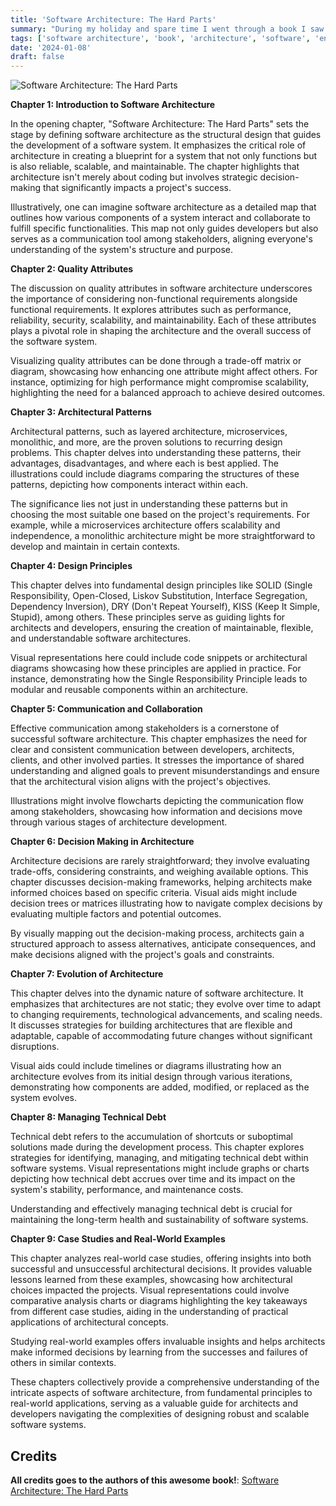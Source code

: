 ```yaml
---
title: 'Software Architecture: The Hard Parts'
summary: "During my holiday and spare time I went through a book I saw referenced on the internet, from the O'reilly series on software Architecture. I appreciated so much what I learned from it that I decided to write a summary of it (with some help of chat GPT to get some wording inspirations). I hope you will enjoy it as much as I did."
tags: ['software architecture', 'book', 'architecture', 'software', 'engineering', 'programming', 'design', 'patterns', 'principles', 'quality attributes', 'communication', 'collaboration', 'decision making', 'evolution', 'technical debt', 'case studies']
date: '2024-01-08'
draft: false
---
```

![Software Architecture: The Hard Parts](/static/images/books/oreilly-soft-architecture.png)

**Chapter 1: Introduction to Software Architecture**

In the opening chapter, "Software Architecture: The Hard Parts" sets the stage by defining software architecture as the structural design that guides the development of a software system. It emphasizes the critical role of architecture in creating a blueprint for a system that not only functions but is also reliable, scalable, and maintainable. The chapter highlights that architecture isn't merely about coding but involves strategic decision-making that significantly impacts a project's success.

Illustratively, one can imagine software architecture as a detailed map that outlines how various components of a system interact and collaborate to fulfill specific functionalities. This map not only guides developers but also serves as a communication tool among stakeholders, aligning everyone's understanding of the system's structure and purpose.


**Chapter 2: Quality Attributes**

The discussion on quality attributes in software architecture underscores the importance of considering non-functional requirements alongside functional requirements. It explores attributes such as performance, reliability, security, scalability, and maintainability. Each of these attributes plays a pivotal role in shaping the architecture and the overall success of the software system.

Visualizing quality attributes can be done through a trade-off matrix or diagram, showcasing how enhancing one attribute might affect others. For instance, optimizing for high performance might compromise scalability, highlighting the need for a balanced approach to achieve desired outcomes.


**Chapter 3: Architectural Patterns**

Architectural patterns, such as layered architecture, microservices, monolithic, and more, are the proven solutions to recurring design problems. This chapter delves into understanding these patterns, their advantages, disadvantages, and where each is best applied. The illustrations could include diagrams comparing the structures of these patterns, depicting how components interact within each.

The significance lies not just in understanding these patterns but in choosing the most suitable one based on the project's requirements. For example, while a microservices architecture offers scalability and independence, a monolithic architecture might be more straightforward to develop and maintain in certain contexts.

**Chapter 4: Design Principles**

This chapter delves into fundamental design principles like SOLID (Single Responsibility, Open-Closed, Liskov Substitution, Interface Segregation, Dependency Inversion), DRY (Don't Repeat Yourself), KISS (Keep It Simple, Stupid), among others. These principles serve as guiding lights for architects and developers, ensuring the creation of maintainable, flexible, and understandable software architectures.

Visual representations here could include code snippets or architectural diagrams showcasing how these principles are applied in practice. For instance, demonstrating how the Single Responsibility Principle leads to modular and reusable components within an architecture.


**Chapter 5: Communication and Collaboration**

Effective communication among stakeholders is a cornerstone of successful software architecture. This chapter emphasizes the need for clear and consistent communication between developers, architects, clients, and other involved parties. It stresses the importance of shared understanding and aligned goals to prevent misunderstandings and ensure that the architectural vision aligns with the project's objectives.

Illustrations might involve flowcharts depicting the communication flow among stakeholders, showcasing how information and decisions move through various stages of architecture development.


**Chapter 6: Decision Making in Architecture**

Architecture decisions are rarely straightforward; they involve evaluating trade-offs, considering constraints, and weighing available options. This chapter discusses decision-making frameworks, helping architects make informed choices based on specific criteria. Visual aids might include decision trees or matrices illustrating how to navigate complex decisions by evaluating multiple factors and potential outcomes.

By visually mapping out the decision-making process, architects gain a structured approach to assess alternatives, anticipate consequences, and make decisions aligned with the project's goals and constraints.

**Chapter 7: Evolution of Architecture**

This chapter delves into the dynamic nature of software architecture. It emphasizes that architectures are not static; they evolve over time to adapt to changing requirements, technological advancements, and scaling needs. It discusses strategies for building architectures that are flexible and adaptable, capable of accommodating future changes without significant disruptions.

Visual aids could include timelines or diagrams illustrating how an architecture evolves from its initial design through various iterations, demonstrating how components are added, modified, or replaced as the system evolves.


**Chapter 8: Managing Technical Debt**

Technical debt refers to the accumulation of shortcuts or suboptimal solutions made during the development process. This chapter explores strategies for identifying, managing, and mitigating technical debt within software systems. Visual representations might include graphs or charts depicting how technical debt accrues over time and its impact on the system's stability, performance, and maintenance costs.

Understanding and effectively managing technical debt is crucial for maintaining the long-term health and sustainability of software systems.


**Chapter 9: Case Studies and Real-World Examples**

This chapter analyzes real-world case studies, offering insights into both successful and unsuccessful architectural decisions. It provides valuable lessons learned from these examples, showcasing how architectural choices impacted the projects. Visual representations could involve comparative analysis charts or diagrams highlighting the key takeaways from different case studies, aiding in the understanding of practical applications of architectural concepts.

Studying real-world examples offers invaluable insights and helps architects make informed decisions by learning from the successes and failures of others in similar contexts.


These chapters collectively provide a comprehensive understanding of the intricate aspects of software architecture, from fundamental principles to real-world applications, serving as a valuable guide for architects and developers navigating the complexities of designing robust and scalable software systems.

## Credits

**All credits goes to the authors of this awesome book!**: [Software Architecture: The Hard Parts](https://www.oreilly.com/library/view/software-architecture-the/9781492086888/)